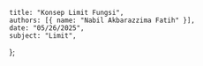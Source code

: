     title: "Konsep Limit Fungsi",
    authors: [{ name: "Nabil Akbarazzima Fatih" }],
    date: "05/26/2025",
    subject: "Limit",
};